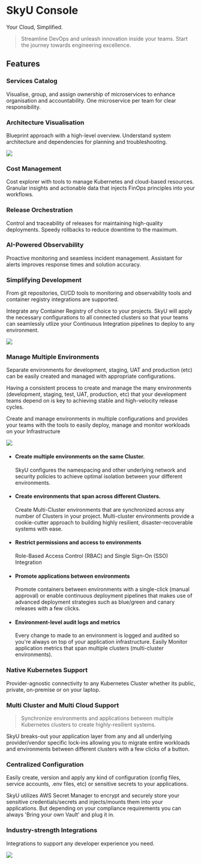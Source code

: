  

# SkyU Console

Your Cloud, Simplified.

> Streamline DevOps and unleash innovation inside your teams. Start the journey towards engineering excellence.

## Features

### Services Catalog
Visualise, group, and assign ownership of microservices to enhance organisation and accountability. One microservice per team for clear responsibility.


### Architecture Visualisation
Blueprint approach with a high-level overview. Understand system architecture and dependencies for planning and troubleshooting.

![](/assets/images/docs/application-architecture.svg) 

### Cost Management
Cost explorer with tools to manage Kubernetes and cloud-based resources. Granular insights and actionable data that injects FinOps principles into your workflows.


### Release Orchestration
Control and traceability of releases for maintaining high-quality deployments. Speedy rollbacks to reduce downtime to the maximum.


### AI-Powered Observability
Proactive monitoring and seamless incident management. Assistant for alerts improves response times and solution accuracy.



### Simplifying Development
From git repositories, CI/CD tools to monitoring and observability tools and container registry integrations are supported.

Integrate any Container Registry of choice to your projects. SkyU will apply the necessary configurations to all connected clusters so that your teams can seamlessly utlize your Continuous Integration pipelines to deploy to any environment.

![](/assets/images/docs/application-development.svg) 



### Manage Multiple Environments

Separate environments for development, staging, UAT and production (etc) can be easily created and managed with appropriate configurations.

Having a consistent process to create and manage the many environments (development, staging, test, UAT, production, etc) that your development teams depend on is key to achieving stable and high-velocity release cycles.

Create and manage environments in multiple configurations and provides your teams with the tools to easily deploy, manage and monitor workloads on your Infrastructure

![](/assets/images/docs/application-environments.png)


- #### Create multiple environments on the same Cluster.
  
    SkyU configures the namespacing and other underlying network and security policies to achieve optimal isolation between your different environments.


- ####  Create environments that span across different Clusters.
  
    Create Multi-Cluster environments that are synchronized across any number of Clusters in your project. Multi-cluster environments provide a cookie-cutter approach to building highly resilient, disaster-recoverable systems with ease.

- #### Restrict permissions and access to environments
    Role-Based Access Control (RBAC) and Single Sign-On (SSO) Integration


- #### Promote applications between environments
  
    Promote containers between environments with a single-click (manual approval) or enable continuous deployment pipelines that makes use of advanced deployment strategies such as blue/green and canary releases with a few clicks.


- #### Environment-level audit logs and metrics
  
    Every change to made to an environment is logged and audited so you're always on top of your application infrastructure. Easily Monitor application metrics that span multiple clusters (multi-cluster environments).

### Native Kubernetes Support
Provider-agnostic connectivity to any Kubernetes Cluster whether its public, private, on-premise or on your laptop.

 


### Multi Cluster and Multi Cloud Support

>  Synchronize environments and applications between multiple Kubernetes clusters to create highly-resilient systems.

SkyU breaks-out your application layer from any and all underlying provider/vendor specific lock-ins  allowing you to migrate entire workloads and environments between different clusters with a few clicks of a button.

### Centralized Configuration

Easily create, version and apply any kind of configuration (config files, service accounts, .env files, etc) or sensitive secrets to your applications.

SkyU utilizes AWS Secret Manager to encrypt and securely store your sensitive credentials/secrets and injects/mounts them into your applications. But depending on your compliance requirements you can always 'Bring your own Vault' and plug it in.


### Industry-strength Integrations
Integrations to support any developer experience you need.

![](/assets/images/docs/integrations.png)
